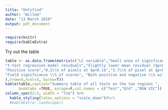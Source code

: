 ---
title: "Untitled"
author: "Willem"
date: "13 March 2019"
output: pdf_document
---
```{r packages, echo=F, warnings=F, message=F, eval=T}
require(knitr)
require(kableExtra)
```

Try out the table

```{r summarytable, echo=F, message=F, eval=T}

table <- as.data.frame(matrix(c("LC variable","Small area of significant pixels in the centre","Large area possibly aligning with bushfire affected area.",
"t-test regression model residuals","Slightly lower mean residual ($p<0.05$) after change (0.5 mm per month)","Lower mean residual ($p<0.05$) after change (1.5 mm per month)",
"Positive score","0.2\\% of pixels at $p<0.1$","3.7\\% of pixel at $p<0.1$",
"Field significance \\% of scores", "Both positive and negative \\% within random distribution", "Positive \\% outside random distribution."
),nrow=4,ncol=3, byrow=T))
kable(table,caption="Summary table of all tests on the two regions ", 'latex',
      booktabs =TRUE, escape=F,col.names = c("Test","Qld" ,"NSW VIC")) %>%
column_spec(2:3, width = "7cm") %>%
  kable_styling(latex_options = "scale_down")#%>%
  #kableExtra::landscape()
```

